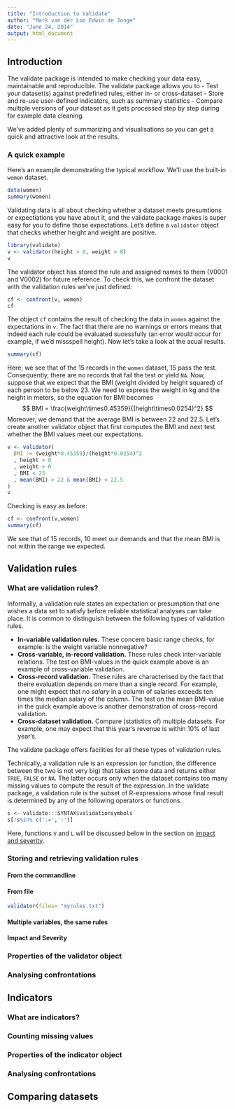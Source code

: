 ```yaml
---
title: "Introduction to Validate"
author: "Mark van der Loo Edwin de Jonge"
date: "June 24, 2014"
output: html_document
---
```

<!--
%\VignetteEngine{knitr}
%\VignetteIndexEntry{Introduction to validate}
-->


## Introduction
The validate package is intended to make checking your data easy, maintainable and reproducible. The validate package
allows you to
- Test your dataset(s) against predefined rules, either in- or cross-dataset
- Store and re-use user-defined indicators, such as summary statistics
- Compare multiple versions of your dataset as it gets processed step by step during for example data cleaning.

We've added plenty of summarizing and visualisations so you can get a quick and attractive look at the results.

### A quick example
Here's an example demonstrating the typical workflow. We'll use the built-in ```women``` dataset.
```r
data(women)
summary(women)
```
Validating data is all about checking whether a dataset meets presumtions or expectiations you have about it, and the validate package makes is super easy for you to define those expectations. Let's define a ```validator``` object
that checks whether height and weight are positive.
```r
library(validate)
v <- validator(height > 0, weight > 0)
v
```
The validator object has stored the rule and assigned names to them (V0001 and V0002) for future reference. 
To check this, we confront the dataset with the validation rules we've just defined:
```r
cf <- confront(v, women)
cf
```
The object ```cf``` contains the result of checking the data in ```women``` against the expectations in ```v```. The 
fact that there are no warnings or errors means that indeed each rule could be evaluated sucessfully (an error would occur for example, if we'd missspell height). Now let's take a look at the acual results.
```r
summary(cf)
```
Here, we see that of the 15 records in the ```women``` dataset, 15 pass the test. Consequently, there are no records
that fail the test or yield ```NA```. Now, suppose that we expect that the BMI (weight divided by height squared) of each
person to be below 23. We need to express the weight in kg and the height in meters, so the equation for BMI becomes
$$
BMI = \frac{weight\times0.45359}{(height\times0.0254)^2}
$$
Moreover, we demand that the average BMI is between 22 and 22.5.
Let's create another validator object that first computes the BMI and next test whether the BMI values meet our expectations.
```r
v <- validator(
  BMI := (weight*0.45359)/(height*0.0254)^2
  , height > 0
  , weight > 0
  , BMI < 23
  , mean(BMI) > 22 & mean(BMI) < 22.5
)
v
```
Checking is easy as before:
```r
cf <- confront(v,women)
summary(cf)
```
We see that of 15 records, 10 meet our demands and that the mean BMI is not within the range we expected.

## Validation rules

### What are validation rules?

Informally, a validation rule states an expectation or presumption that one wishes a data set to satisfy before reliable statistical analyses can take place. It is common to distinguish between the following types of validation rules.

- **In-variable validation rules.** These concern basic range checks, for example: is the weight variable nonnegative?
- **Cross-variable, in-record validation.** These rules check inter-variable relations. The test on BMI-values in the quick
example above is an example of cross-variable validation. 
- **Cross-record validation.** These rules are characterised by the fact that theire evaluation depends on more than a single record. For example, one might expect that no _salary_ in a column of salaries exceeds ten times
the median salary of the column. The test on the mean BMI-value in the quick example above is another demonstration of cross-record validation. 
- **Cross-dataset validation.** Compare (statistics of) multiple datasets. For example, one may expect that this year's revenue is within 10% of last year's.

The validate package offers facilities for all these types of validation rules.

Technically, a validation rule is an expression (or function, the difference between the two is not very big) that takes some data and returns either ```TRUE```, ```FALSE``` or ```NA```. The latter occurs only when the dataset contains too many missing values to compute the result of the expression. In the validate package, a validation rule is the subset of R-expressions whose final result is determined by any of the following operators or functions.
```r
s <- validate:::SYNTAX$validationsymbols
s[!s%in% c(':=',':')]
```
Here, functions ```V``` and ```L``` will be discussed below in the section on [impact and severity](#impactseverity).

### Storing and retrieving validation rules

#### From the commandline


#### From file
```r
validator(files= "myrules.txt")
```

#### Multiple variables, the same rules

#### Impact and Severity
<a name='impactseverity'></a>


### Properties of the validator object

### Analysing confrontations

## Indicators

### What are indicators?

### Counting missing values

### Properties of the indicator object

### Analysing confrontations


## Comparing datasets

